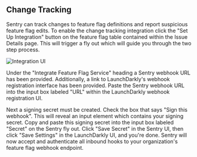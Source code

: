 ## Change Tracking

Sentry can track changes to feature flag definitions and report suspicious feature flag edits. To enable the change tracking integration click the "Set Up Integration" button on the feature flag table contained within the Issue Details page. This will trigger a fly out which will guide you through the two step process.

![Integration UI](./img/ff-integration-ui.png)

Under the "Integrate Feature Flag Service" heading a Sentry webhook URL has been provided. Additionally, a link to LaunchDarkly's webhook registration interface has been provided. Paste the Sentry webhook URL into the input box labeled "URL" within the LaunchDarkly webhook registration UI.

Next a signing secret must be created. Check the box that says "Sign this webhook". This will reveal an input element which contains your signing secret. Copy and paste this signing secret into the input box labeled "Secret" on the Sentry fly out. Click "Save Secret" in the Sentry UI, then click "Save Settings" in the LaunchDarkly UI, and you're done. Sentry will now accept and authenticate all inbound hooks to your organization's feature flag webhook endpoint.
